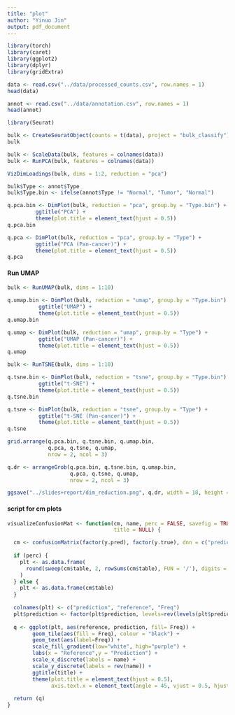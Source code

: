 ```yaml
---
title: "plot"
author: "Yinuo Jin"
output: pdf_document
---
```


```r
library(torch)
library(caret)
library(ggplot2)
library(dplyr)
library(gridExtra)
```


```r
data <- read.csv("../data/processed_counts.csv", row.names = 1)
head(data)
```

```r
annot <- read.csv("../data/annotation.csv", row.names = 1)
head(annot)
```



```r
library(Seurat)
```


```r
bulk <- CreateSeuratObject(counts = t(data), project = "bulk_classify")
bulk
```

```r
bulk <- ScaleData(bulk, features = colnames(data))
bulk <- RunPCA(bulk, features = colnames(data))
```


```r
VizDimLoadings(bulk, dims = 1:2, reduction = "pca")
```


```r
bulk$Type <- annot$Type
bulk$Type.bin <- ifelse(annot$Type != "Normal", "Tumor", "Normal")
```

```r
q.pca.bin <- DimPlot(bulk, reduction = "pca", group.by = "Type.bin") + 
         ggtitle("PCA") +
         theme(plot.title = element_text(hjust = 0.5))
q.pca.bin
```

```r
q.pca <- DimPlot(bulk, reduction = "pca", group.by = "Type") + 
         ggtitle("PCA (Pan-cancer)") +
         theme(plot.title = element_text(hjust = 0.5))
q.pca
```


#### Run UMAP
```r
bulk <- RunUMAP(bulk, dims = 1:10)
```

```r
q.umap.bin <- DimPlot(bulk, reduction = "umap", group.by = "Type.bin") + 
          ggtitle("UMAP") +
          theme(plot.title = element_text(hjust = 0.5))
q.umap.bin
```

```r
q.umap <- DimPlot(bulk, reduction = "umap", group.by = "Type") + 
          ggtitle("UMAP (Pan-cancer)") +
          theme(plot.title = element_text(hjust = 0.5))
q.umap
```

```r
bulk <- RunTSNE(bulk, dims = 1:10)
```


```r
q.tsne.bin <- DimPlot(bulk, reduction = "tsne", group.by = "Type.bin") + 
          ggtitle("t-SNE") +
          theme(plot.title = element_text(hjust = 0.5))
q.tsne.bin
```

```r
q.tsne <- DimPlot(bulk, reduction = "tsne", group.by = "Type") + 
          ggtitle("t-SNE (Pan-cancer)") +
          theme(plot.title = element_text(hjust = 0.5))
q.tsne
```


```r
grid.arrange(q.pca.bin, q.tsne.bin, q.umap.bin,
             q.pca, q.tsne, q.umap, 
             nrow = 2, ncol = 3)
```

```r
q.dr <- arrangeGrob(q.pca.bin, q.tsne.bin, q.umap.bin,
                    q.pca, q.tsne, q.umap,
                    nrow = 2, ncol = 3)

ggsave("../slides+report/dim_reduction.png", q.dr, width = 18, height = 10)
```


#### script for cm plots
```r
visualizeConfusionMat <- function(cm, name, perc = FALSE, savefig = TRUE,
                                  title = NULL) {

  cm <- confusionMatrix(factor(y.pred), factor(y.true), dnn = c("prediction", "reference"))
  
  if (perc) {
    plt <- as.data.frame(
      round(sweep(cm$table, 2, rowSums(cm$table), FUN = '/'), digits = 2)
    )
  } else {
    plt <- as.data.frame(cm$table)
  }
  
  colnames(plt) <- c("prediction", "reference", "Freq")
  plt$prediction <- factor(plt$prediction, levels=rev(levels(plt$prediction)))
  
  q <- ggplot(plt, aes(reference, prediction, fill= Freq)) +
        geom_tile(aes(fill = Freq), colour = "black") + 
        geom_text(aes(label=Freq)) +
        scale_fill_gradient(low="white", high="purple") +
        labs(x = "Reference",y = "Prediction") +
        scale_x_discrete(labels = name) +
        scale_y_discrete(labels = rev(name)) + 
        ggtitle(title) + 
        theme(plot.title = element_text(hjust = 0.5),
              axis.text.x = element_text(angle = 45, vjust = 0.5, hjust = 0.5))
  
  return (q)
}
```



